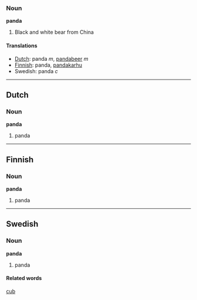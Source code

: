 ===Noun===
'''panda'''

# Black and white bear from China

====Translations====
*[[Dutch]]: panda ''m'', [[pandabeer]] ''m''
*[[Finnish]]: panda, [[pandakarhu]]
*Swedish: panda ''c''

----
==Dutch==
===Noun===
'''panda''' {{m}}

#panda 

----
==Finnish==
===Noun===
'''panda'''

#panda

----
==Swedish==
===Noun===
'''panda''' {{c}}

#panda

====Related words====
[[cub]]